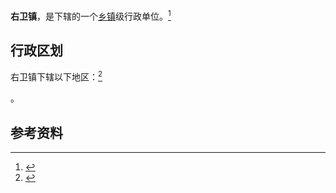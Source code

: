 {{中国乡级行政区|14/06/23/101/000}}

'''右卫镇'''，是{{PRC admin/fullname|14/06/23/101/000|3}}下辖的一个[[乡镇|乡镇]]级行政单位。<ref>{{PRC admin/ref sgc|{{PRC admin/parent|14/06/23/101/000}}}}</ref>

== 行政区划 ==

右卫镇下辖以下地区：<ref>{{PRC admin/ref sgc|14/06/23/101/000}}</ref>

{{PRC admin/children|14/06/23/101/000}}。

== 参考资料 ==

{{reflist}}

{{行政区划小作品}}
{{PRC admin/navcat|14/06/23/101/000}}